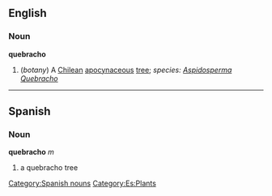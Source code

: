 ==English==
=== Noun ===
'''quebracho'''
# (''botany'') A [[Chilean]] [[apocynaceous]] [[tree]]; ''species: [[Aspidosperma]] [[Quebracho]]''

----
== Spanish == 
=== Noun === 
'''quebracho''' ''m'' 
# a quebracho tree 
[[Category:Spanish nouns]]
[[Category:Es:Plants]]